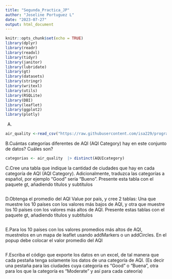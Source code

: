 ```yaml
---
title: "Segunda_Practica_JP"
author: "Joseline Portuguez L"
date: "2023-07-27"
output: html_document
---
```


```r
knitr::opts_chunk$set(echo = TRUE)
library(dplyr)
library(readr)
library(readxl)
library(tidyr)
library(janitor) 
library(lubridate)
library(gt)
library(datasets)
library(stringr)
library(writexl) 
library(utils)
library(RSQLite) 
library(DBI)
library(leaflet)
library(ggplot2)
library(plotly)


```

A.
```r
air_quality <-read_csv("https://raw.githubusercontent.com/isa229/programacion_analisis_datos_ii/main/air_quality_index.csv")
```

B.Cuántas categorías diferentes de AQI (AQI Category) hay en este conjunto de datos? Cuáles son?
```r
categorias <- air_quality  |> distinct(AQUIcategory)

```


C.Cree una tabla que indique la cantidad de ciudades que hay en cada categoría de AQI (AQI Category).
Adicionalmente, traduzca las categorías a español, por ejemplo “Good” sería “Bueno”. Presente esta
tabla con el paquete gt, añadiendo títulos y subtítulos
```r

```

D.Obtenga el promedio del AQI Value por país, y cree 2 tablas: Una que muestre los 10 países con los
valores más bajos de AQI, y otra que muestre los 10 países con los valores más altos de AQI. Presente
estas tablas con el paquete gt, añadiendo títulos y subtítulos
```r

```

E.Para los 10 países con los valores promedios más altos de AQI, muestrelos en un mapa de leaflet usando
addMarkers o un addCircles. En el popup debe colocar el valor promedio del AQI
```r

```

F.Escriba el código que exporte los datos en un excel, de tal manera que cada pestaña tenga solamente
los datos de una categoría de AQI. (Es decir una pestaña para las ciudades cuya categoría es “Good”
o “Buena”, otra para los que la categoría es “Moderate” y así para cada cateoría)
```r

```


